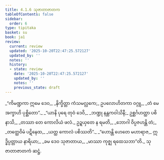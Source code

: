 ```yaml
---
title: 4.1.6 သုဇာတာဇာတက
tableOfContents: false
sidebar:
  order: 6
type: tipitaka
basket: su
book: ja1
review:
  current: review
  updated: '2025-10-20T22:47:25.572127'
  updated_by: ''
  notes: ''
  history:
  - state: review
    date: '2025-10-20T22:47:25.572127'
    updated_by: ''
    notes: ''
    previous_state: draft
---
```



<DynamicBreadcrumb />


<ReviewStatus review={frontmatter.review} showDetails={true} />

<HypothesisAnnotation frontmatter={frontmatter} />

<Division number="21" book="ja1" e="ch" v="22" p="96">

<Paragraph number="908" type="verses" book="ja1">
_“ကိမဏ္ဍကာ ဣမေ ဒေဝ,_  
_နိက္ခိတ္တာ ကံသမလ္လကေ;_  
ဥပလောဟိတကာ ဝဂ္ဂူ,_  
_တံ မေ အက္ခာဟိ ပုစ္ဆိတော”._  

</Paragraph>

</Division>
<Division number="22" book="ja1" e="ch" v="22" p="96">

<Paragraph number="909" type="verses" book="ja1">
_“ယာနိ ပုရေ တုဝံ ဒေဝိ,_  
_ဘဏ္ဍု နန္တကဝါသိနီ;_  
ဥစ္ဆင်္ဂဟတ္ထာ ပစိနာသိ,_  
_တဿာ တေ ကောလိယံ ဖလံ._  

</Paragraph>

</Division>
<Division number="23" book="ja1" e="ch" v="22" p="96">

<Paragraph number="910" type="verses" book="ja1">
ဥဍ္ဍယှတေ န ရမတိ,_  
_ဘောဂါ ဝိပ္ပဇဟန္တိ တံ;_  
_တတ္ထေဝိမံ ပဋိနေထ,_  
_ယတ္ထ ကောလံ ပစိဿတိ”._  

</Paragraph>

</Division>
<Division number="24" book="ja1" e="ch" v="22" p="96">

<Paragraph number="911" type="verses" book="ja1">
_“ဟောန္တိ ဟေတေ မဟာရာဇ,_  
ဣဒ္ဓိပ္ပတ္တာယ နာရိယာ;_  
_ခမ ဒေဝ သုဇာတာယ,_  
_မာဿာ ကုဇ္ဈ ရထေသဘာ”တိ._  


</Paragraph>
</Division>

<Paragraph number="912" type="center" book="ja1">
သုဇာတာဇာတကံ ဆဋ္ဌံ.
</Paragraph>